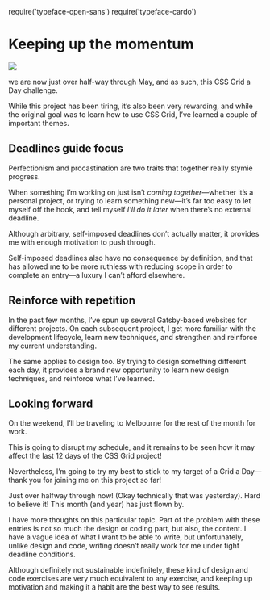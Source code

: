 require('typeface-open-sans')
require('typeface-cardo')

<Metatags
  title="Magazine Layout | May 17 | CSS Grid a day"
  description="An example of using CSS grid every day, from May 1–31st, 2019."
  thumbnail="https://cssgrid31.brett.cool/opengraph/may-17.png"
  url="https://cssgrid31.brett.cool"
  pathname="/may-17"
/>

<div className={Layout.container}>

<div className={Layout.header}>

# Keeping up the momentum

</div>

<div className={Layout.photo}><img src={Hero}/></div>

<div className={Layout.content}><p><span className="sc">we are now</span> just over half-way through May, and as such, this CSS Grid a Day challenge.</p>

While this project has been tiring, it’s also been very rewarding, and while the original goal was to learn how to use CSS Grid, I’ve learned a couple of important themes.

Deadlines guide focus
----------------------

Perfectionism and procastination are two traits that together really stymie progress.

When something I’m working on just isn’t *coming together*—whether it’s a personal project, or trying to learn something new—it’s far too easy to let myself off the hook, and tell myself *I’ll do it later* when there’s no external deadline.

Although arbitrary, self-imposed deadlines don’t actually matter, it provides me with enough motivation to push through.

Self-imposed deadlines also have no consequence by definition, and that has allowed me to be more ruthless with reducing scope in order to complete an entry—a luxury I can’t afford elsewhere.

Reinforce with repetition
-------------------------

In the past few months, I’ve spun up several Gatsby-based websites for different projects. On each subsequent project, I get more familiar with the development lifecycle, learn new techniques, and strengthen and reinforce my current understanding.

The same applies to design too. By trying to design something different each day, it provides a brand new opportunity to learn new design techniques, and reinforce what I’ve learned.

Looking forward
---------------

On the weekend, I’ll be traveling to Melbourne for the rest of the month for work. 

This is going to disrupt my  schedule, and it remains to be seen how it may affect the last 12 days of the CSS Grid project!

Nevertheless, I’m going to try my best to stick to my target of a Grid a Day—thank you for joining me on this project so far!

</div>
</div>

<Footer date={17} prev={true}>

Just over halfway through now! (Okay technically that was yesterday). Hard to believe it! This month (and year) has just flown by.

I have more thoughts on this particular topic. Part of the problem with these entries is not so much the design or coding part, but also, the content. I have a vague idea of what I want to be able to write, but unfortunately, unlike design and code, writing doesn’t really work for me under tight deadline conditions.

Although definitely not sustainable indefinitely, these kind of design and code exercises are very much equivalent to any exercise, and keeping up motivation and making it a habit are the best way to see results.

</Footer>
